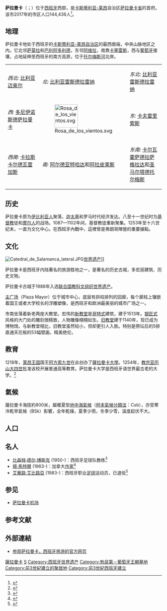 {{noteTA
|G1=地名
|G2=Popes
|1=zh-hans:比森特·德尔·博斯克;zh-hk:維辛迪·迪保斯基;zh-tw:比森特·德爾博斯克;
|2=zh-hans:阿尔瓦罗·阿韦洛亚;zh-hk:艾華路·艾比路亞;zh-tw:阿爾法羅·阿貝羅亞;
}}
{{Otheruses|subject=一個西班牙城市|other=同名地方及其他用法|薩拉曼卡|disambig=繁}}
{{Infobox settlement
|native_name = 
|official_name = 萨拉曼卡
|image_skyline = Salamanca 2008.jpg
|imagesize = 317px
|image_caption = 萨拉曼卡的景色
|image_flag = Bandera de Salamanca.svg
|image_shield = Escudo de Salamanca.svg
|pushpin_map = Spain#Spain Castilla y León
|map_caption = 萨拉曼卡的位置
|flag_size = 120px
|shield_size = 75px
|subdivision_type = [[國家|國家]]
|subdivision_name = {{ESP}}
|subdivision_type1 = [[西班牙自治區|自治區]]
|subdivision_name1 = [[卡斯蒂利亞-萊昂|卡斯蒂利亞-萊昂]]
|subdivision_type2 = [[西班牙省份|省]]
|subdivision_name2 = [[薩拉曼卡省|薩拉曼卡省]]
|leader_title = [[市長|市長]]
|leader_name = 阿方索·费迪南德·费尔南德斯·马纽埃科([[西班牙人民黨|P.P.]])
|area_magnitude =
|area_total_km2 = 38.6
|area_metro_km2 =
|area_land_km2 =
|area_water_km2 =
|population_as_of = 2010
|population_total = 都会区:213,399 市区:154,462
|population_density_km2 = 4034
|timezone = CET
|utc_offset = +1
|timezone_DST = CEST
|utc_offset_DST = +2
|coordinates = {{coord|40|58|N|5|40|W|region:ES|display=inline}}
|elevation_m = 802
|postal_code = 37001-37010
|area_code = 34 (西班牙) + 923 (萨拉曼卡)
|website = [http://www.salamanca.es/ www.salamanca.es]
|footnotes =
}}

'''萨拉曼卡'''（{{lang-es|Salamanca}}；{{IPA-es|salaˈmaŋka}}）位于[[西班牙|西班牙]]西部，是[[卡斯蒂利亚-莱昂|卡斯蒂利亚-莱昂]]自治区[[萨拉曼卡省|萨拉曼卡省]]的首府。该市2017年的市区人口144,436人<ref>{{Cite web |url=http://www.ine.es/jaxiT3/Tabla.htm?t=2911&L=0 |title=Población por capitales de provincia |accessdate=2018-09-15 |publisher=INE |archive-date=2018-09-14 |archive-url=https://web.archive.org/web/20180914132042/http://www.ine.es/jaxiT3/Tabla.htm?t=2911&L=0 |dead-url=yes }}</ref>。

== 地理 ==
萨拉曼卡地处于西班牙的[[卡斯蒂利亚-莱昂自治区|卡斯蒂利亚-莱昂自治区]]的最西南端，中央山脉地区之内。它北邻[[萨莫拉|萨莫拉]]和[[巴利阿多利德|巴利阿多利德]]，东邻[[阿维拉|阿维拉]]，南靠[[卡塞雷斯|卡塞雷斯]]，西与[[葡萄牙|葡萄牙]]接壤，占地延伸至西班牙的南方高原，位于[[托尔梅斯河|托尔梅斯河]]北岸。

<center>
{| class="wikitable" border=2 style="text-align:center; max-width:875px"
|-
|width="30%"| ''西北:'' [[比利亚迈奥尔_(萨拉曼卡省)|比利亚迈奥尔]]
|width="40%"| ''北:'' [[比利亚雷斯德拉雷纳|比利亚雷斯德拉雷纳]]
|width="30%"| ''东北:'' [[比利亚雷斯德拉雷纳|比利亚雷斯德拉雷纳]]
|-
| ''西:'' [[多尼伊诺斯德萨拉曼卡|多尼伊诺斯德萨拉曼卡]]
| [[File:Rosa_de_los_vientos.svg|75px]]
| ''东:'' [[卡夫雷里索斯|卡夫雷里索斯]]
|-
| ''西南:'' [[卡拉斯卡尔德瓦雷加斯|卡拉斯卡尔德瓦雷加斯]]
| ''南:'' [[阿尔德亚特哈达|阿尔德亚特哈达]]和[[阿拉皮莱斯|阿拉皮莱斯]]
| ''东南:'' [[卡尔瓦霍萨德拉萨格拉达|卡尔瓦霍萨德拉萨格拉达]]和[[圣马尔塔德托尔梅斯|圣马尔塔德托尔梅斯]]
|}
</center>

== 历史 ==
萨拉曼卡原为[[伊比利亚人|伊比利亚人]]聚落，[[迦太基|迦太基]]和罗马时代经济发达。八至十一世纪时为[[基督教|基督教]]徒和[[摩尔人|摩尔人]]的战场。1087—1102年间，基督教徒重新聚集。1253年至十六世纪末，一直为文化中心。在西班牙內戰中，這裡曾是弗朗哥陣營的重要據點。

== 文化 ==
[[File:Catedral_de_Salamanca_lateral.JPG|left]][[世界遗产|世界遗产]]]]
{{世界文化遗产概要表
| site_img = Catedralnuevaslc.jpg
| site_img_capt =
| site_img_width = 275px
| zh_name = '''萨拉曼卡古城'''
| en_name = Old City of Salamanca
| es_name = Ciudad vieja de Salamanca
| country = {{SPA}}
| criterion_c = (i) (ii) (iv)
| rg_year = 1988年
| remarks = 
| ID = 381
| Region = 欧洲和北美地区
| org_url = http://whc.unesco.org/en/list/381
}} 

萨拉曼卡是西班牙内陆著名的旅游胜地之一，是著名的历史古城，多宏丽建筑、历史文物。

萨拉曼卡古城于1988年入选[[联合国教科文组织|联合国教科文组织]][[世界遗产|世界遗产]]。

[[主广场_(萨拉曼卡)|主广场]]（Plaza Mayor）位于城市中心，底层有拱柱排列的回廊，每个廊柱上镶嵌着国王或者大学校长的浮雕塑像，是西班牙和欧洲最美丽的城市广场之一。

市南坐落着新老两座大教堂。宏伟的[[新教堂_(萨拉曼卡)|新教堂]]是[[哥特式|哥特式]]建筑，建于1513年。[[银匠式|银匠式]]风格的大门处的雕刻很精致，人物雕像栩栩如生。[[旧教堂_(萨拉曼卡)|旧教堂]]建于1140年，现已成为博物馆。与新教堂相比，旧教堂虽然较小，但却更引人入胜。特别是祭坛后的5排直通天花板的53幅壁画，精美绝伦。

==教育==

1218年，[[莱昂王国|莱昂王国]]国王[[阿方索九世_(莱昂)|阿方索九世]]在此创办了[[薩拉曼卡大學|薩拉曼卡大學]]。1254年，[[教宗亚历山大四世|教宗亚历山大四世]]批准该校开展普通高等教育。萨拉曼卡大学是西班牙语世界最古老的大学。<ref>{{cite web|url=http://campus.usal.es/~alfonix/GIR/historia/cyl/medieval3.htm|title=La cristiandad y el reino. Universitas|website=www.usal.es|accessdate=2017-12-20|archive-date=2021-11-12|archive-url=https://web.archive.org/web/20211112202044/https://campus.usal.es/~alfonix/GIR/historia/cyl/medieval3.htm|dead-url=no}}</ref>

==氣候==
薩拉曼卡海拔約800米，屬暖夏型[[地中海氣候|地中海氣候]]（[[柯本氣候分類法|柯本氣候分類法]]：Csb），亦受寒冷乾旱氣候（BSk）影響，全年乾燥，夏季少雨，冬季少雪，溫度起伏不大。
<div style="width:75%;">
{{Weather box
|location = 海拔790米的[[萨拉曼卡机场|萨拉曼卡机场]]（1981-2010）附近氣候
|metric first = yes
|single line = yes
|Jan record high C = 19.8
|Feb record high C = 25.0
|Mar record high C = 25.8
|Apr record high C = 31.0
|May record high C = 34.5
|Jun record high C = 38.6
|Jul record high C = 39.8
|Aug record high C = 41.0
|Sep record high C = 39.0
|Oct record high C = 31.0
|Nov record high C = 24.8
|Dec record high C = 19.7
|Jan high C = 8.6
|Feb high C = 11.2
|Mar high C = 14.9
|Apr high C = 16.5
|May high C = 20.6
|Jun high C = 26.6
|Jul high C = 30.0
|Aug high C = 29.5
|Sep high C = 25.1
|Oct high C = 18.9
|Nov high C = 12.8
|Dec high C = 9.4
|year high C = 18.7
|Jan mean C= 4.0
|Feb mean C= 5.5
|Mar mean C= 8.3
|Apr mean C= 10.1
|May mean C= 14.0
|Jun mean C= 18.8
|Jul mean C= 21.5
|Aug mean C= 21.1
|Sep mean C= 17.6
|Oct mean C= 12.6
|Nov mean C= 7.9
|Dec mean C= 4.9
|year mean C= 12.2
|Jan low C = -0.7
|Feb low C = -0.2
|Mar low C = 1.7
|Apr low C = 3.8
|May low C = 7.3
|Jun low C = 11.0
|Jul low C = 12.9
|Aug low C = 12.6
|Sep low C = 10.0
|Oct low C = 6.4
|Nov low C = 2.4
|Dec low C = 0.4
|year low C = 5.6
|Jan record low C = -15.6
|Feb record low C = -20.0
|Mar record low C = -9.0
|Apr record low C = -5.5
|May record low C = -2.3
|Jun record low C = 2.0
|Jul record low C = 5.0
|Aug record low C = 4.5
|Sep record low C = 0.4
|Oct record low C = -4.7
|Nov record low C = -10.6
|Dec record low C = -12.0
|Jan precipitation mm = 30
|Feb precipitation mm = 25
|Mar precipitation mm = 21
|Apr precipitation mm = 38
|May precipitation mm = 47
|Jun precipitation mm = 29
|Jul precipitation mm = 11
|Aug precipitation mm = 12
|Sep precipitation mm = 32
|Oct precipitation mm = 46
|Nov precipitation mm = 40
|Dec precipitation mm = 42
|year precipitation mm = 372
|Jan precipitation days = 6
|Feb precipitation days = 5
|Mar precipitation days = 5
|Apr precipitation days = 7
|May precipitation days = 8
|Jun precipitation days = 4
|Jul precipitation days = 2
|Aug precipitation days = 2
|Sep precipitation days = 4
|Oct precipitation days = 7
|Nov precipitation days = 7
|Dec precipitation days = 7
|year precipitation days = 64
|Jan snow days= 2
|Feb snow days= 2
|Mar snow days= 1
|Apr snow days= 1
|May snow days= 0
|Jun snow days= 0
|Jul snow days= 0
|Aug snow days= 0
|Sep snow days= 0
|Oct snow days= 0
|Nov snow days= 1
|Dec snow days= 1
|year snow days= 7
|Jan sun= 118
|Feb sun= 154
|Mar sun= 211
|Apr sun= 224
|May sun= 265
|Jun sun= 317
|Jul sun= 358
|Aug sun= 330
|Sep sun= 251
|Oct sun= 183
|Nov sun= 130
|Dec sun= 104
|year sun= 2667
|Jan humidity = 82
|Feb humidity = 73
|Mar humidity = 63
|Apr humidity = 62
|May humidity = 59
|Jun humidity = 52
|Jul humidity = 47
|Aug humidity = 51
|Sep humidity = 59
|Oct humidity = 71
|Nov humidity = 79
|Dec humidity = 83
|year humidity = 65
|source 1 = Agencia Española de Meteorología <ref name=weather>{{cite web |url=http://www.aemet.es/es/serviciosclimaticos/datosclimatologicos/valoresclimatologicos?l=2867&k=cle |title=Monthly Averages for Salamanca, Spain |publisher=Agencia Española de Meteorología |accessdate=2009-10-20 |archive-date=2016-04-26 |archive-url=https://web.archive.org/web/20160426185554/http://www.aemet.es/es/serviciosclimaticos/datosclimatologicos/valoresclimatologicos?l=2867 |dead-url=no }}</ref>
|date=October 2016
}}</div>

==人口==
<center>
{{Vertical bar chart|type=demography|width=800|name=萨拉曼卡历史人口变化图|color_1=Green|color_2=Green|color_3=Green|color_4=Green|color_5=Green|color_6=Green|color_18=blue|color_19=blue|1842|13786|1857|15213|1860|15906|1877|19491|1887|23041|1897|23749|1900|25019|1910|30021|1920|32005|1930|43953|1940|64775|1950|74223|1960|87338|1970|122241|1981|153981|1991|162888|2001|156368|2011|151658|2017|144436|note=<small>
{{legend|#008000|统计1842-1897年的[[De_jure|法定]]人口，除去1857年和1860年[[De_facto|实际]]人口，19世纪[[人口普查|人口普查]]<ref name="ine" />}}
{{legend|#88c2cc|统计1900-1991年法定人口；2001年与2011年常住人口，INE.<ref name="ine">{{Cite web |url=http://www.ine.es/intercensal/intercensal.do?search=1&cmbTipoBusq=0&textoMunicipio=salamanca&btnBuscarDenom=Consultar+selecci%F3n |title=Alteraciones de los municipios en los Censos de Población desde 1842 - Salamanca |accessdate=2015-02-19 |editor=Instituto Nacional de Estadística (España) |archive-date=2020-08-08 |archive-url=https://web.archive.org/web/20200808152150/https://www.ine.es/intercensal/intercensal.do?search=1&cmbTipoBusq=0&textoMunicipio=salamanca&btnBuscarDenom=Consultar+selecci%F3n |dead-url=no }}</ref>
}}
{{legend|#0000FF|2017的数据是在政府登记的人口数量，INE.<ref>{{Cite web |url=http://www.ine.es/pob_xls/pobmun11.xls |title=Cifras oficiales de población resultantes de la revisión del Padrón municipal a 1 de enero de 2011 |accessdate=2015-02-19 |editor=Instituto Nacional de Estadística |archive-date=2020-09-17 |archive-url=https://web.archive.org/web/20200917104840/https://www.ine.es/pob_xls/pobmun11.xls |dead-url=no }}</ref>}}注释: 在1970年人口普查时，{{tsl|es|Tejares|德哈雷思}}市政府并入萨拉曼卡。</small>}}
</center>

==名人==
* [[比森特·德尔·博斯克|比森特·德尔·博斯克]] (1950-)：西班牙足球队教练<ref>{{Cite web |url=http://sztqb.sznews.com/html/2011-02/06/content_1434669.htm |title=sznews |access-date=2018-09-15 |archive-url=https://web.archive.org/web/20110210000000/http://sztqb.sznews.com/html/2011-02/06/content_1434669.htm |archive-date=2011-02-10 |dead-url=yes }}</ref>
* [[揚·馬特爾|揚·馬特爾]] (1963-)：加拿大[[作家|作家]]<ref>{{Cite web |url=http://books.google.ca/books?id=kucUAQAAIAAJ&q=Nicole+Perron+Martel&dq=Nicole+Perron+Martel&hl=en&redir_esc=y |title=Nicole+Perron+Martel |accessdate=2018-09-15 |archive-date=2013-01-20 |archive-url=https://web.archive.org/web/20130120085954/http://books.google.ca/books?id=kucUAQAAIAAJ&q=Nicole+Perron+Martel&dq=Nicole+Perron+Martel&hl=en&redir_esc=y |dead-url=no }}</ref>
* [[艾華路·艾比路亞|艾華路·艾比路亞]] (1983-)：西班牙职业[[足球|足球]]运动员，已退役<ref>{{cite web|url=http://www.fifa.com/mm/document/tournament/competition/01/22/85/78/fwc_2010_squadlists.pdf|title=FIFA World Cup South Africa 2010: List of players|publisher=FIFA.com|page=29|accessdate=2013-09-13|date=2010-06-04|format=PDF|archive-date=2017-12-01|archive-url=https://web.archive.org/web/20171201033016/http://www.fifa.com/mm/document/tournament/competition/01/22/85/78/fwc_2010_squadlists.pdf|dead-url=no}}</ref>

==参见==
*[[萨拉曼卡机场|萨拉曼卡机场]]

==参考文献==
{{reflist}}

== 外部連結 ==
{{commonscat|Salamanca}}
* [http://www.spain.info/zh/que-quieres/ciudades-pueblos/grandes-ciudades/salamanca.html 参观萨拉曼卡，西班牙旅游的官方网页] {{Wayback|url=http://www.spain.info/zh/que-quieres/ciudades-pueblos/grandes-ciudades/salamanca.html |date=20200624064440 }}

{{歐洲文化之都}}
{{西班牙各省首府}}
{{西班牙世界遗产}}

[[Category:薩拉曼卡|]]
[[Category:萨拉曼卡省市镇|S]]
[[Category:西班牙世界遗产|Category:西班牙世界遗产]]
[[Category:勃艮第－葡萄牙王朝墓地|Category:勃艮第－葡萄牙王朝墓地]]
[[Category:前3世紀建立的聚居地|Category:前3世紀建立的聚居地]]
[[Category:前3世紀西班牙建立|Category:前3世紀西班牙建立]]
